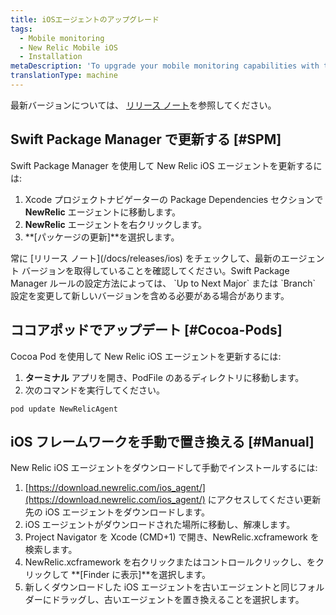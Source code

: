 ```yaml
---
title: iOSエージェントのアップグレード
tags:
  - Mobile monitoring
  - New Relic Mobile iOS
  - Installation
metaDescription: 'To upgrade your mobile monitoring capabilities with the latest iOS agent, start here.'
translationType: machine
---
```


最新バージョンについては、 [リリース ノート](/docs/releases/ios)を参照してください。

## Swift Package Manager で更新する [#SPM]

Swift Package Manager を使用して New Relic iOS エージェントを更新するには:

1. Xcode プロジェクトナビゲーターの Package Dependencies セクションで **NewRelic** エージェントに移動します。
2. **NewRelic** エージェントを右クリックします。
3. **\[パッケージの更新]**を選択します。

<Callout variant="important">
  常に [リリース ノート](/docs/releases/ios) をチェックして、最新のエージェント バージョンを取得していることを確認してください。Swift Package Manager ルールの設定方法によっては、 `Up to Next Major` または `Branch` 設定を変更して新しいバージョンを含める必要がある場合があります。
</Callout>

## ココアポッドでアップデート [#Cocoa-Pods]

Cocoa Pod を使用して New Relic iOS エージェントを更新するには:

1. **ターミナル** アプリを開き、PodFile のあるディレクトリに移動します。
2. 次のコマンドを実行してください。

```
pod update NewRelicAgent
```

## iOS フレームワークを手動で置き換える [#Manual]

New Relic iOS エージェントをダウンロードして手動でインストールするには:

1. [https://download.newrelic.com/ios_agent/](https://download.newrelic.com/ios_agent/) にアクセスしてください更新先の iOS エージェントをダウンロードします。
2. iOS エージェントがダウンロードされた場所に移動し、解凍します。
3. Project Navigator を Xcode (CMD+1) で開き、NewRelic.xcframework を検索します。
4. NewRelic.xcframework を右クリックまたはコントロールクリックし、をクリックして **\[Finder に表示]**を選択します。
5. 新しくダウンロードした iOS エージェントを古いエージェントと同じフォルダーにドラッグし、古いエージェントを置き換えることを選択します。